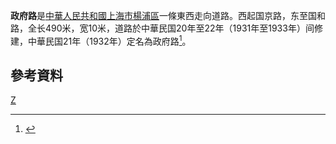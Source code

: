 '''政府路'''是[[中華人民共和國|中華人民共和國]][[上海市|上海市]][[楊浦區|楊浦區]]一條東西走向道路。西起国京路，东至国和路，全长490米，宽10米，道路於中華民国20年至22年（1931年至1933年）间修建，中華民国21年（1932年）定名為政府路<ref>{{cite news |title=第一节　纪念型 |url=http://www.shtong.gov.cn/Newsite/node2/node2245/node70862/node70870/node70921/node70927/userobject1ai73727.html |publisher=上海市地方志办公室 |accessdate=2021-02-06 |archive-date=2016-03-08 |archive-url=https://web.archive.org/web/20160308190031/http://www.shtong.gov.cn/newsite/node2/node2245/node70862/node70870/node70921/node70927/userobject1ai73727.html |dead-url=no }}</ref>。

== 參考資料 ==
{{Reflist|2}}

[[Category:上海道路|Z]]